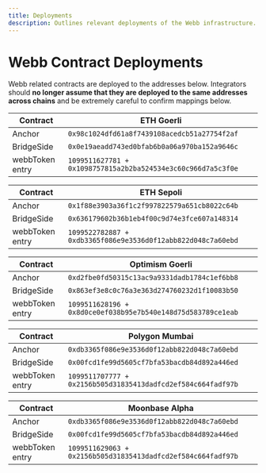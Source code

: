 ```yaml
---
title: Deployments
description: Outlines relevant deployments of the Webb infrastructure. 
---
```


# Webb Contract Deployments

Webb related contracts are deployed to the addresses below. Integrators should **no longer assume that they are deployed to the same addresses across chains** and be extremely careful to confirm mappings below.

| Contract        | ETH Goerli                                                   |
| --------------- | ------------------------------------------------------------ |
| Anchor          | `0x98c1024dfd61a8f7439108acedcb51a27754f2af`                 |
| BridgeSide      | `0x0e19aeadd743ed0bfab6b0a06a970ba152a9646c`                 |
| webbToken entry | `1099511627781 + 0x1098757815a2b2ba524534e3c60c966d7a5c3f0e` |

| Contract        | ETH Sepoli                                                   |
| --------------- | ------------------------------------------------------------ |
| Anchor          | `0x1f88e3903a36f1c2f997822579a651cb8022c64b`                 |
| BridgeSide      | `0x636179602b36b1eb4f00c9d74e3fce607a148314`                 |
| webbToken entry | `1099522782887 + 0xdb3365f086e9e3536d0f12abb822d048c7a60ebd` |

| Contract        | Optimism Goerli                                              |
| --------------- | ------------------------------------------------------------ |
| Anchor          | `0xd2fbe0fd50315c13ac9a9331dadb1784c1ef6bb8`                 |
| BridgeSide      | `0x863ef3e8c0c76a3e363d274760232d1f10083b50`                 |
| webbToken entry | `1099511628196 + 0x8d0ce0ef038b95e7b540e148d75d583789ce1eab` |

| Contract        | Polygon Mumbai                                               |
| --------------- | ------------------------------------------------------------ |
| Anchor          | `0xdb3365f086e9e3536d0f12abb822d048c7a60ebd`                 |
| BridgeSide      | `0x00fcd1fe99d5605cf7bfa53bacdb84d892a446ed`                 |
| webbToken entry | `1099511707777 + 0x2156b505d31835413dadfcd2ef584c664fadf97b` |

| Contract        | Moonbase Alpha                                               |
| --------------- | ------------------------------------------------------------ |
| Anchor          | `0xdb3365f086e9e3536d0f12abb822d048c7a60ebd`                 |
| BridgeSide      | `0x00fcd1fe99d5605cf7bfa53bacdb84d892a446ed`                 |
| webbToken entry | `1099511629063 + 0x2156b505d31835413dadfcd2ef584c664fadf97b` |

